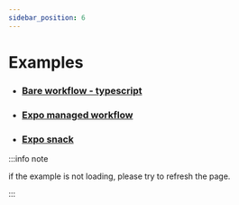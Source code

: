 ```yaml
---
sidebar_position: 6
---
```


# Examples

- ### [Bare workflow - typescript](https://github.com/alabsi91/reanimated-color-picker/tree/main/Example)
- ### [Expo managed workflow](https://github.com/alabsi91/reanimated-color-picker/tree/main/ExampleExpo)
- ### [Expo snack](https://snack.expo.dev/@alabsi91/reanimated-color-picker)

:::info note

if the example is not loading, please try to refresh the page.

:::

<snack />

